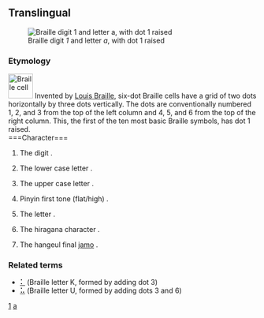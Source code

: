 {{see|1|a}}
==Translingual==
[[Image:Braille A1.svg|thumb|Braille digit ''1'' and letter ''a'', with dot 1 raised]]

===Etymology===
[[Image:Braille cell.svg|50px|left|Braille cell]]
Invented by [[w:Louis Braille|Louis Braille]], six-dot Braille cells have a grid of two dots horizontally by three dots vertically.  The dots are conventionally numbered 1, 2, and 3 from the top of the left column and 4, 5, and 6 from the top of the right column.  This, the first of the ten most basic Braille symbols, has dot 1 raised.
<br clear="left" />
===Character===
{{infl|mul|character}}

# {{context|Braille|often preceded by number sign [[⠼]]}} The digit {{term|1}}.
# {{context|Braille}} The lower case letter {{term|a}}.
# {{context|Braille|often preceded by capital sign [[⠠]]}} The upper case letter {{term|A}}.
# {{context|Chinese Braille}} Pinyin first tone (flat/high) {{term|ˉ}}.
# {{context|Hebrew Braille}} The letter {{term|sc=Hebr|א|tr=’||aleph}}.
# {{context|Japanese Braille}} The hiragana character {{term|sc=Jpan|あ|tr=a}}.
# {{context|Korean Braille}} The hangeul final [[jamo]] {{term|sc=Hang|ㄱ|tr=g,k|gieuk}}.

===Related terms===
* [[⠅]] (Braille letter K, formed by adding dot 3)
* [[⠥]] (Braille letter U, formed by adding dots 3 and 6)

[[Category:Braille digits|1]]
[[Category:Braille letters|a]]